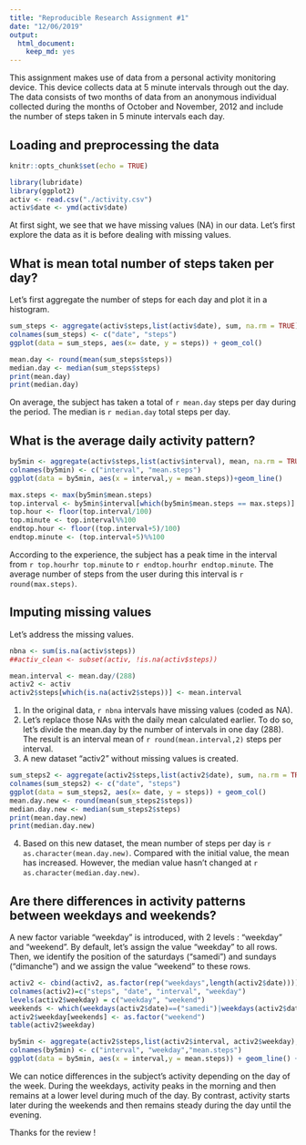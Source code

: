 ```yaml
---
title: "Reproducible Research Assignment #1"
date: "12/06/2019"
output: 
  html_document: 
    keep_md: yes
---
```


This assignment makes use of data from a personal activity monitoring device. This device collects data at 5 minute intervals through out the day. The data consists of two months of data from an anonymous individual collected during the months of October and November, 2012 and include the number of steps taken in 5 minute intervals each day.

## Loading and preprocessing the data

```r
knitr::opts_chunk$set(echo = TRUE)
```
```r
library(lubridate)
library(ggplot2)
activ <- read.csv("./activity.csv")
activ$date <- ymd(activ$date)
```

At first sight, we see that we have missing values (NA) in our data. Let's first explore the data as it is before dealing with missing values.

## What is mean total number of steps taken per day?

Let's first aggregate the number of steps for each day and plot it in a histogram.

```r
sum_steps <- aggregate(activ$steps,list(activ$date), sum, na.rm = TRUE)
colnames(sum_steps) <- c("date", "steps")
ggplot(data = sum_steps, aes(x= date, y = steps)) + geom_col()
```


```r
mean.day <- round(mean(sum_steps$steps))
median.day <- median(sum_steps$steps)
print(mean.day)
print(median.day)
```

On average, the subject has taken a total of `r mean.day` steps per day during the period. The median is `r median.day` total steps per day.

## What is the average daily activity pattern?  

```r
by5min <- aggregate(activ$steps,list(activ$interval), mean, na.rm = TRUE)
colnames(by5min) <- c("interval", "mean.steps")
ggplot(data = by5min, aes(x = interval,y = mean.steps))+geom_line()
```

```r
max.steps <- max(by5min$mean.steps)
top.interval <- by5min$interval[which(by5min$mean.steps == max.steps)]
top.hour <- floor(top.interval/100)
top.minute <- top.interval%%100
endtop.hour <- floor((top.interval+5)/100)
endtop.minute <- (top.interval+5)%%100
```

According to the experience, the subject has a peak time in the interval from `r top.hour`h`r top.minute` to `r endtop.hour`h`r endtop.minute`.
The average number of steps from the user during this interval is `r round(max.steps)`.

## Imputing missing values  

Let's address the missing values. 

```r
nbna <- sum(is.na(activ$steps))
##activ_clean <- subset(activ, !is.na(activ$steps))

mean.interval <- mean.day/(288)
activ2 <- activ
activ2$steps[which(is.na(activ2$steps))] <- mean.interval
```

1. In the original data, `r nbna` intervals have missing values (coded as \color{red}{\verb|NA|}NA).
2. Let's replace those NAs with the daily mean calculated earlier. To do so, let's divide the mean.day by the number of intervals in one day (288). The result is an interval mean of `r round(mean.interval,2)` steps per interval.
3. A new dataset "activ2" without missing values is created.

```r
sum_steps2 <- aggregate(activ2$steps,list(activ2$date), sum, na.rm = TRUE)
colnames(sum_steps2) <- c("date", "steps")
ggplot(data = sum_steps2, aes(x= date, y = steps)) + geom_col()
mean.day.new <- round(mean(sum_steps2$steps))
median.day.new <- median(sum_steps2$steps)
print(mean.day.new)
print(median.day.new)
```
4. Based on this new dataset, the mean number of steps per day is `r as.character(mean.day.new)`. Compared with the initial value, the mean has increased. However, the median value hasn't changed at `r as.character(median.day.new)`.

## Are there differences in activity patterns between weekdays and weekends?

A new factor variable "weekday" is introduced, with 2 levels : "weekday" and "weekend". By default, let's assign the value "weekday" to all rows. Then, we identify the position of the saturdays ("samedi") and sundays ("dimanche") and we assign the value "weekend" to these rows.

```r
activ2 <- cbind(activ2, as.factor(rep("weekdays",length(activ2$date))))
colnames(activ2)=c("steps", "date", "interval", "weekday")
levels(activ2$weekday) = c("weekday", "weekend")
weekends <- which(weekdays(activ2$date)==("samedi")|weekdays(activ2$date)==("dimanche"))
activ2$weekday[weekends] <- as.factor("weekend")
table(activ2$weekday)
```

```r
by5min <- aggregate(activ2$steps,list(activ2$interval, activ2$weekday), mean)
colnames(by5min) <- c("interval", "weekday","mean.steps")
ggplot(data = by5min, aes(x = interval,y = mean.steps)) + geom_line() + facet_grid(weekday~.)
```

We can notice differences in the subject's activity depending on the day of the week. During the weekdays, activity peaks in the morning and then remains at a lower level during much of the day. By contrast, activity starts later during the weekends and then remains steady during the day until the evening. 

Thanks for the review !